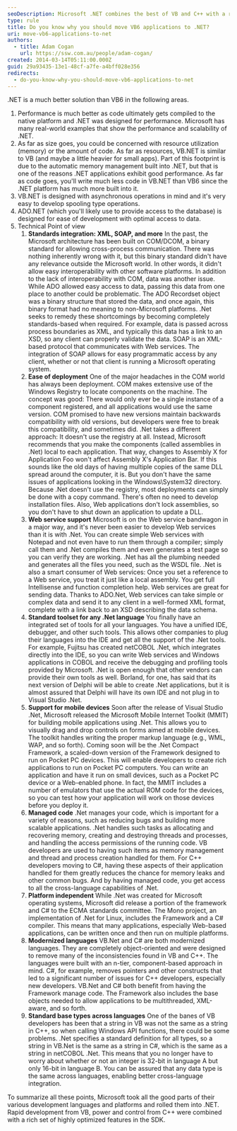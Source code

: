 ```yaml
---
seoDescription: Microsoft .NET combines the best of VB and C++ with a rich set of optimized features, enabling rapid development and powerful applications.
type: rule
title: Do you know why you should move VB6 applications to .NET?
uri: move-vb6-applications-to-net
authors:
  - title: Adam Cogan
    url: https://ssw.com.au/people/adam-cogan/
created: 2014-03-14T05:11:00.000Z
guid: 29a93435-13e1-48cf-a7fe-a4bff028e356
redirects:
  - do-you-know-why-you-should-move-vb6-applications-to-net
---
```


.NET is a much better solution than VB6 in the following areas.
1. Performance is much better as code ultimately gets compiled to the native platform and .NET was designed for performance. Microsoft has many real-world examples that show the performance and scalability of .NET.
2. As far as size goes, you could be concerned with resource utilization (memory) or the amount of code. As far as resources, VB.NET is similar to VB (and maybe a little heavier for small apps). Part of this footprint is due to the automatic memory management built into .NET, but that is one of the reasons .NET applications exhibit good performance. As far as code goes, you'll write much less code in VB.NET than VB6 since the .NET platform has much more built into it.
3. VB.NET is designed with asynchronous operations in mind and it's very easy to develop spooling type operations.
4. ADO.NET (which you'll likely use to provide access to the database) is designed for ease of development with optimal access to data.
5. Technical Point of view
   1. **Standards integration: XML, SOAP, and more** In the past, the Microsoft architecture has been built on COM/DCOM, a binary standard for allowing cross-process communication. There was nothing inherently wrong with it, but this binary standard didn't have any relevance outside the Microsoft world. In other words, it didn't allow easy interoperability with other software platforms. In addition to the lack of interoperability with COM, data was another issue. While ADO allowed easy access to data, passing this data from one place to another could be problematic. The ADO Recordset object was a binary structure that stored the data, and once again, this binary format had no meaning to non-Microsoft platforms. .Net seeks to remedy these shortcomings by becoming completely standards-based when required. For example, data is passed across process boundaries as XML, and typically this data has a link to an XSD, so any client can properly validate the data. SOAP is an XML-based protocol that communicates with Web services. The integration of SOAP allows for easy programmatic access by any client, whether or not that client is running a Microsoft operating system.
   2. **Ease of deployment** One of the major headaches in the COM world has always been deployment. COM makes extensive use of the Windows Registry to locate components on the machine. The concept was good: There would only ever be a single instance of a component registered, and all applications would use the same version. COM promised to have new versions maintain backwards compatibility with old versions, but developers were free to break this compatibility, and sometimes did. .Net takes a different approach: It doesn't use the registry at all. Instead, Microsoft recommends that you make the components (called assemblies in .Net) local to each application. That way, changes to Assembly X for Application Foo won't affect Assembly X's Application Bar. If this sounds like the old days of having multiple copies of the same DLL spread around the computer, it is. But you don't have the same issues of applications looking in the Windows\System32 directory. Because .Net doesn't use the registry, most deployments can simply be done with a copy command. There's often no need to develop installation files. Also, Web applications don't lock assemblies, so you don't have to shut down an application to update a DLL.
   3. **Web service support** Microsoft is on the Web service bandwagon in a major way, and it's never been easier to develop Web services than it is with .Net. You can create simple Web services with Notepad and not even have to run them through a compiler; simply call them and .Net compiles them and even generates a test page so you can verify they are working. .Net has all the plumbing needed and generates all the files you need, such as the WSDL file. .Net is also a smart consumer of Web services: Once you set a reference to a Web service, you treat it just like a local assembly. You get full Intellisense and function completion help. Web services are great for sending data. Thanks to ADO.Net, Web services can take simple or complex data and send it to any client in a well-formed XML format, complete with a link back to an XSD describing the data schema.
   4. **Standard toolset for any .Net language** You finally have an integrated set of tools for all your languages. You have a unified IDE, debugger, and other such tools. This allows other companies to plug their languages into the IDE and get all the support of the .Net tools. For example, Fujitsu has created netCOBOL .Net, which integrates directly into the IDE, so you can write Web services and Windows applications in COBOL and receive the debugging and profiling tools provided by Microsoft. .Net is open enough that other vendors can provide their own tools as well. Borland, for one, has said that its next version of Delphi will be able to create .Net applications, but it is almost assured that Delphi will have its own IDE and not plug in to Visual Studio .Net.
   5. **Support for mobile devices** Soon after the release of Visual Studio .Net, Microsoft released the Microsoft Mobile Internet Toolkit (MMIT) for building mobile applications using .Net. This allows you to visually drag and drop controls on forms aimed at mobile devices. The toolkit handles writing the proper markup language (e.g., WML, WAP, and so forth). Coming soon will be the .Net Compact Framework, a scaled-down version of the Framework designed to run on Pocket PC devices. This will enable developers to create rich applications to run on Pocket PC computers. You can write an application and have it run on small devices, such as a Pocket PC device or a Web-enabled phone. In fact, the MMIT includes a number of emulators that use the actual ROM code for the devices, so you can test how your application will work on those devices before you deploy it.
   6. **Managed code** .Net manages your code, which is important for a variety of reasons, such as reducing bugs and building more scalable applications. .Net handles such tasks as allocating and recovering memory, creating and destroying threads and processes, and handling the access permissions of the running code. VB developers are used to having such items as memory management and thread and process creation handled for them. For C++ developers moving to C#, having these aspects of their application handled for them greatly reduces the chance for memory leaks and other common bugs. And by having managed code, you get access to all the cross-language capabilities of .Net.
   7. **Platform independent** While .Net was created for Microsoft operating systems, Microsoft did release a portion of the framework and C# to the ECMA standards committee. The Mono project, an implementation of .Net for Linux, includes the Framework and a C# compiler. This means that many applications, especially Web-based applications, can be written once and then run on multiple platforms.
   8. **Modernized languages** VB.Net and C# are both modernized languages. They are completely object-oriented and were designed to remove many of the inconsistencies found in VB and C++. The languages were built with an n-tier, component-based approach in mind. C#, for example, removes pointers and other constructs that led to a significant number of issues for C++ developers, especially new developers. VB.Net and C# both benefit from having the Framework manage code. The Framework also includes the base objects needed to allow applications to be multithreaded, XML-aware, and so forth.
   9. **Standard base types across languages** One of the banes of VB developers has been that a string in VB was not the same as a string in C++, so when calling Windows API functions, there could be some problems. .Net specifies a standard definition for all types, so a string in VB.Net is the same as a string in C#, which is the same as a string in netCOBOL .Net. This means that you no longer have to worry about whether or not an integer is 32-bit in language A but only 16-bit in language B. You can be assured that any data type is the same across languages, enabling better cross-language integration.

To summarize all these points, Microsoft took all the good parts of their various development languages and platforms and rolled them into .NET. Rapid development from VB, power and control from C++ were combined with a rich set of highly optimized features in the SDK.